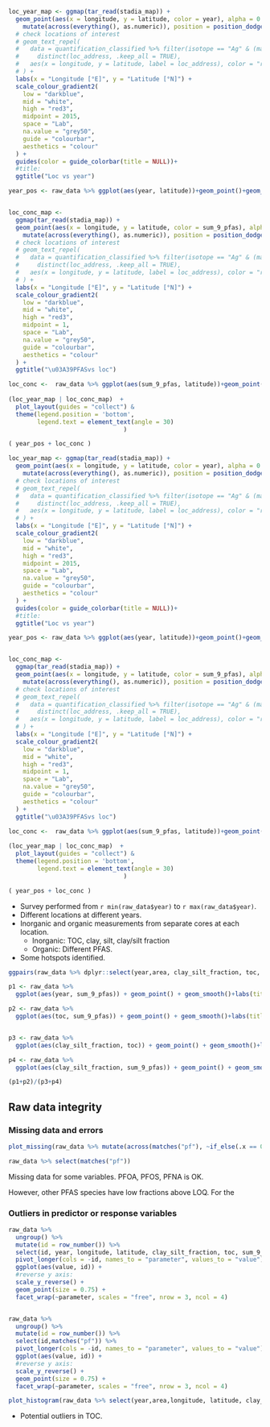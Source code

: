 
```r

loc_year_map <- ggmap(tar_read(stadia_map)) +
  geom_point(aes(x = longitude, y = latitude, color = year), alpha = 0.65, data = raw_data %>%
    mutate(across(everything(), as.numeric)), position = position_dodge(width = 0.90), size = 2) +
  # check locations of interest
  # geom_text_repel(
  #   data = quantification_classified %>% filter(isotope == "Ag" & (mass_conc_mean > mass_conc_LOD | particle_conc_mean > particle_conc_LOD)) %>%
  #     distinct(loc_address, .keep_all = TRUE),
  #   aes(x = longitude, y = latitude, label = loc_address), color = "red", size = 2
  # ) +
  labs(x = "Longitude [°E]", y = "Latitude [°N]") +
  scale_colour_gradient2(
    low = "darkblue",
    mid = "white",
    high = "red3",
    midpoint = 2015,
    space = "Lab",
    na.value = "grey50",
    guide = "colourbar",
    aesthetics = "colour"
  ) +
  guides(color = guide_colorbar(title = NULL))+
  #title:
  ggtitle("Loc vs year")

year_pos <- raw_data %>% ggplot(aes(year, latitude))+geom_point()+geom_smooth()+labs(title = "Loc vs year")


loc_conc_map <-
  ggmap(tar_read(stadia_map)) +
  geom_point(aes(x = longitude, y = latitude, color = sum_9_pfas), alpha = 0.65, data = raw_data %>%
    mutate(across(everything(), as.numeric)), position = position_dodge(width = 0.90), size = 2) +
  # check locations of interest
  # geom_text_repel(
  #   data = quantification_classified %>% filter(isotope == "Ag" & (mass_conc_mean > mass_conc_LOD | particle_conc_mean > particle_conc_LOD)) %>%
  #     distinct(loc_address, .keep_all = TRUE),
  #   aes(x = longitude, y = latitude, label = loc_address), color = "red", size = 2
  # ) +
  labs(x = "Longitude [°E]", y = "Latitude [°N]") +
  scale_colour_gradient2(
    low = "darkblue",
    mid = "white",
    high = "red3",
    midpoint = 1,
    space = "Lab",
    na.value = "grey50",
    guide = "colourbar",
    aesthetics = "colour"
  ) +
  ggtitle("\u03A39PFASvs loc")

loc_conc <-  raw_data %>% ggplot(aes(sum_9_pfas, latitude))+geom_point()+geom_smooth()+labs(title = "\u03A39PFAS vs loc")
  
(loc_year_map | loc_conc_map)  + 
  plot_layout(guides = "collect") & 
  theme(legend.position = 'bottom', 
        legend.text = element_text(angle = 30)
                                )

( year_pos + loc_conc )

``` 



```r

loc_year_map <- ggmap(tar_read(stadia_map)) +
  geom_point(aes(x = longitude, y = latitude, color = year), alpha = 0.65, data = raw_data %>%
    mutate(across(everything(), as.numeric)), position = position_dodge(width = 0.90), size = 2) +
  # check locations of interest
  # geom_text_repel(
  #   data = quantification_classified %>% filter(isotope == "Ag" & (mass_conc_mean > mass_conc_LOD | particle_conc_mean > particle_conc_LOD)) %>%
  #     distinct(loc_address, .keep_all = TRUE),
  #   aes(x = longitude, y = latitude, label = loc_address), color = "red", size = 2
  # ) +
  labs(x = "Longitude [°E]", y = "Latitude [°N]") +
  scale_colour_gradient2(
    low = "darkblue",
    mid = "white",
    high = "red3",
    midpoint = 2015,
    space = "Lab",
    na.value = "grey50",
    guide = "colourbar",
    aesthetics = "colour"
  ) +
  guides(color = guide_colorbar(title = NULL))+
  #title:
  ggtitle("Loc vs year")

year_pos <- raw_data %>% ggplot(aes(year, latitude))+geom_point()+geom_smooth()+labs(title = "Loc vs year")


loc_conc_map <-
  ggmap(tar_read(stadia_map)) +
  geom_point(aes(x = longitude, y = latitude, color = sum_9_pfas), alpha = 0.65, data = raw_data %>%
    mutate(across(everything(), as.numeric)), position = position_dodge(width = 0.90), size = 2) +
  # check locations of interest
  # geom_text_repel(
  #   data = quantification_classified %>% filter(isotope == "Ag" & (mass_conc_mean > mass_conc_LOD | particle_conc_mean > particle_conc_LOD)) %>%
  #     distinct(loc_address, .keep_all = TRUE),
  #   aes(x = longitude, y = latitude, label = loc_address), color = "red", size = 2
  # ) +
  labs(x = "Longitude [°E]", y = "Latitude [°N]") +
  scale_colour_gradient2(
    low = "darkblue",
    mid = "white",
    high = "red3",
    midpoint = 1,
    space = "Lab",
    na.value = "grey50",
    guide = "colourbar",
    aesthetics = "colour"
  ) +
  ggtitle("\u03A39PFASvs loc")

loc_conc <-  raw_data %>% ggplot(aes(sum_9_pfas, latitude))+geom_point()+geom_smooth()+labs(title = "\u03A39PFAS vs loc")
  
(loc_year_map | loc_conc_map)  + 
  plot_layout(guides = "collect") & 
  theme(legend.position = 'bottom', 
        legend.text = element_text(angle = 30)
                                )

( year_pos + loc_conc )
```


* Survey performed from `r min(raw_data$year)` to `r max(raw_data$year)`.
* Different locations at different years.
* Inorganic and organic measurements from separate cores at each location.
    - Inorganic: TOC, clay, silt, clay/silt fraction
    - Organic: Different PFAS.
* Some hotspots identified.


```r

ggpairs(raw_data %>% dplyr::select(year,area, clay_silt_fraction, toc, sum_9_pfas) %>% na.omit(), progress = FALSE)+theme(axis.text.x = element_text(angle = 90, hjust = 1))

```



```r

p1 <- raw_data %>% 
  ggplot(aes(year, sum_9_pfas)) + geom_point() + geom_smooth()+labs(title = "PFAS vs Year")

p2 <- raw_data %>% 
  ggplot(aes(toc, sum_9_pfas)) + geom_point() + geom_smooth()+labs(title = "PFAS vs TOC")


p3 <- raw_data %>% 
  ggplot(aes(clay_silt_fraction, toc)) + geom_point() + geom_smooth()+labs(title = "TOC vs clay+silt")

p4 <- raw_data %>% 
  ggplot(aes(clay_silt_fraction, sum_9_pfas)) + geom_point() + geom_smooth()+labs(title = "PFAS vs clay+silt")

(p1+p2)/(p3+p4)

```


## Raw data integrity

### Missing data and errors

```r
plot_missing(raw_data %>% mutate(across(matches("pf"), ~if_else(.x == 0, NA, .x))), ggtheme = survey_theme)

raw_data %>% select(matches("pf"))
```
Missing data for some variables. PFOA, PFOS, PFNA is OK.

However, other PFAS species have low fractions above LOQ. For the 

### Outliers in predictor or response variables

```r
raw_data %>%
  ungroup() %>%
  mutate(id = row_number()) %>% 
  select(id, year, longitude, latitude, clay_silt_fraction, toc, sum_9_pfas) %>%
  pivot_longer(cols = -id, names_to = "parameter", values_to = "value") %>%
  ggplot(aes(value, id)) +
  #reverse y axis:
  scale_y_reverse() +
  geom_point(size = 0.75) +
  facet_wrap(~parameter, scales = "free", nrow = 3, ncol = 4)


raw_data %>%
  ungroup() %>%
  mutate(id = row_number()) %>% 
  select(id,matches("pf")) %>%
  pivot_longer(cols = -id, names_to = "parameter", values_to = "value") %>%
  ggplot(aes(value, id)) +
  #reverse y axis:
  scale_y_reverse() +
  geom_point(size = 0.75) +
  facet_wrap(~parameter, scales = "free", nrow = 3, ncol = 4)
```

```r
plot_histogram(raw_data %>% select(year,area,longitude, latitude, clay_silt_fraction, toc, sum_9_pfas), ggtheme = survey_theme)
```
* Potential outliers in TOC.

